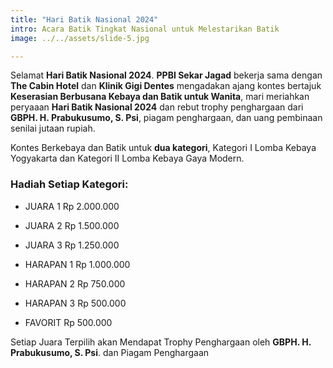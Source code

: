 ```yaml
---
title: "Hari Batik Nasional 2024"
intro: Acara Batik Tingkat Nasional untuk Melestarikan Batik 
image: ../../assets/slide-5.jpg

---
```

Selamat **Hari Batik Nasional 2024**. **PPBI Sekar Jagad** bekerja sama dengan **The Cabin Hotel** dan **Klinik Gigi Dentes** mengadakan ajang kontes bertajuk **Keserasian Berbusana Kebaya dan Batik untuk Wanita**, mari meriahkan peryaaan **Hari Batik Nasional 2024** dan rebut trophy penghargaan dari **GBPH. H. Prabukusumo, S. Psi**, piagam penghargaan, dan uang pembinaan senilai jutaan rupiah.

Kontes Berkebaya dan Batik untuk **dua kategori**, Kategori I Lomba Kebaya Yogyakarta dan Kategori II Lomba Kebaya Gaya Modern.

### Hadiah Setiap Kategori:
 - JUARA 1 Rp 2.000.000
 - JUARA 2 Rp 1.500.000
 - JUARA 3 Rp 1.250.000

 - HARAPAN 1 Rp 1.000.000
 - HARAPAN 2 Rp 750.000
 - HARAPAN 3 Rp 500.000

 - FAVORIT Rp 500.000

 
Setiap Juara Terpilih akan Mendapat Trophy Penghargaan oleh **GBPH. H. Prabukusumo, S. Psi**.
dan Piagam Penghargaan



